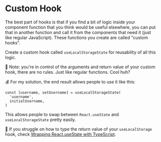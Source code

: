 # Custom Hook

The best part of hooks is that if you find a bit of logic inside your component
function that you think would be useful elsewhere, you can put that in another
function and call it from the components that need it (just like regular
JavaScript). These functions you create are called "custom hooks".

Create a custom hook called `useLocalStorageState` for reusability of all this
logic.

🦉 Note: you're in control of the arguments and return value of your custom
hook, there are no rules. Just like regular functions. Cool huh?

💰 For my solution, the end result allows people to use it like this:

```tsx
const [username, setUsername] = useLocalStorageState(
  'username',
  initialUsername,
)
```

This allows people to swap between `React.useState` and `useLocalStorageState`
pretty easily.

🦺 If you struggle on how to type the return value of your `useLocalStorage`
hook, check
[Wrapping React.useState with TypeScript](https://kentcdodds.com/blog/wrapping-react-use-state-with-type-script).

